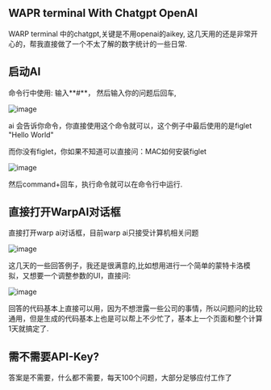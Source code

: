 ## WAPR terminal With Chatgpt OpenAI

WARP terminal 中的chatgpt,关键是不用openai的aikey,
这几天用的还是非常开心的，帮我直接做了一个不太了解的数字统计的一些日常.

## 启动AI

命令行中使用:  输入**#**， 然后输入你的问题后回车, 

![image](ipfs://bafkreib4mmbmpklouq6itb7is2jbelrbsmhjgxkd5avc7omvduzvjpmupq)

ai 会告诉你命令，你直接使用这个命令就可以，这个例子中最后使用的是figlet "Hello World"

而你没有figlet，你如果不知道可以直接问：MAC如何安装figlet

![image](ipfs://bafkreidhmslpf2emzq6ztrqvyfaqjhchw6i6zuchc4qwlzfbl4z2nscvyu)

然后command+回车，执行命令就可以在命令行中运行.


## 直接打开WarpAI对话框

直接打开warp ai对话框，目前warp ai只接受计算机相关问题

![image](ipfs://bafkreibwgv4of3cfsdz7bnaz43d2tpreafyozex44yhz4krnmrr3b3wvie)

这几天的一些回答例子，我还是很满意的,比如想用进行一个简单的蒙特卡洛模拟，又想要一个调整参数的UI，直接问:

![image](ipfs://bafybeidfeb73bqrbiz662fapoxxfn6hvzees6o2hnqubksskbbuglu4cea)

回答的代码基本上直接可以用，因为不想泄露一些公司的事情，所以问题问的比较通用，但是生成的代码基本上也是可以帮上不少忙了，基本上一个页面和整个计算1天就搞定了.

## 需不需要API-Key? 

答案是不需要，什么都不需要，每天100个问题，大部分足够应付工作了






